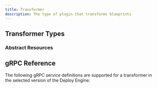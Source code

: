```yaml
---
title: Transformer
description: The type of plugin that transforms blueprints
---
```


## Transformer Types

### Abstract Resources

## gRPC Reference

The following gRPC service definitions are supported for a transformer in the selected version of the Deploy Engine: